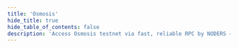 ```yaml
---
title: 'Osmosis'
hide_title: true
hide_table_of_contents: false
description: 'Access Osmosis testnet via fast, reliable RPC by NODERS — no limits, Omnichain-ready, and built for scalable Web3'
---
```



<ChainLayout>
  <ChainHero
    name="Osmosis"
    iconUrl="img/osmosis-icon.svg"
    bgColor="#AB00C2"
    scope="testnet"
    chainId="osmo-test-5"
    nodeVersion="29.0.0-rc1"
    token=""
    stakeUrl=""
    restakeUrl=""
    websiteUrl="https://app.osmosis.zone/"
    githubUrl="https://github.com/osmosis-labs/osmosis"
    xUrl="https://twitter.com/osmosiszone"
    discordUrl="https://discord.com/invite/osmosis"
  />

  <ProductLinks
    appUrl=""
    appImageUrl="img/products/"
    explorerUrl=""
    explorerImageUrl="img/products/"
    faucetUrl=""
  />

  <ToolsGrid
    chainName="osmosis"
    scope="testnet"
    showInstall={true}
    showUpgrade={true}
    showGenesis={true}
    showCli={true}
    showEndpoints={true}
    showStateSync={true}
    showSnapshot={true}
    showLivePeers={true}
    showSeed={true}
    showAddressBook={true}
    showExplorersList={false}
    showPublicEndpoints={false}
    showUsefulTools={false}
    showUpgradeWatcher={false}
  />

</ChainLayout>
